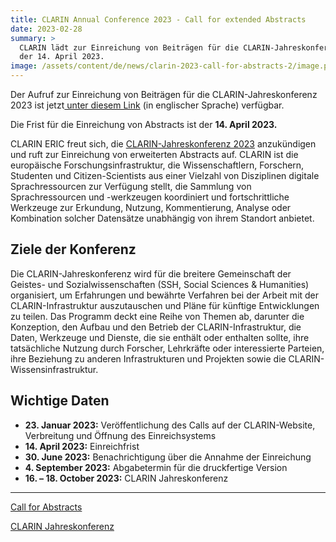 ```yaml
---
title: CLARIN Annual Conference 2023 - Call for extended Abstracts
date: 2023-02-28
summary: >
  CLARIN lädt zur Einreichung von Beiträgen für die CLARIN-Jahreskonferenz 2023. Einreichfrist ist
  der 14. April 2023.
image: /assets/content/de/news/clarin-2023-call-for-abstracts-2/image.png
---
```


Der Aufruf zur Einreichung von Beiträgen für die CLARIN-Jahreskonferenz 2023 ist
jetzt[ unter diesem Link](https://www.clarin.eu/event/2023/clarin-annual-conference-2023) (in
englischer Sprache) verfügbar.

Die Frist für die Einreichung von Abstracts ist der **14. April 2023.**

CLARIN ERIC freut sich, die
[CLARIN-Jahreskonferenz 2023](https://www.clarin.eu/event/2023/clarin-annual-conference-2023)
anzukündigen und ruft zur Einreichung von erweiterten Abstracts auf. CLARIN ist die europäische
Forschungsinfrastruktur, die Wissenschaftlern, Forschern, Studenten und Citizen-Scientists aus einer
Vielzahl von Disziplinen digitale Sprachressourcen zur Verfügung stellt, die Sammlung von
Sprachressourcen und -werkzeugen koordiniert und fortschrittliche Werkzeuge zur Erkundung, Nutzung,
Kommentierung, Analyse oder Kombination solcher Datensätze unabhängig von ihrem Standort anbietet.

## Ziele der Konferenz

Die CLARIN-Jahreskonferenz wird für die breitere Gemeinschaft der Geistes- und Sozialwissenschaften
(SSH, Social Sciences & Humanities) organisiert, um Erfahrungen und bewährte Verfahren bei der
Arbeit mit der CLARIN-Infrastruktur auszutauschen und Pläne für künftige Entwicklungen zu teilen.
Das Programm deckt eine Reihe von Themen ab, darunter die Konzeption, den Aufbau und den Betrieb der
CLARIN-Infrastruktur, die Daten, Werkzeuge und Dienste, die sie enthält oder enthalten sollte, ihre
tatsächliche Nutzung durch Forscher, Lehrkräfte oder interessierte Parteien, ihre Beziehung zu
anderen Infrastrukturen und Projekten sowie die CLARIN-Wissensinfrastruktur.

## Wichtige Daten

- **23. Januar 2023:** Veröffentlichung des Calls auf der CLARIN-Website, Verbreitung und Öffnung
  des Einreichsystems
- **14. April 2023:** Einreichfrist
- **30. June 2023:** Benachrichtigung über die Annahme der Einreichung
- **4. September 2023:** Abgabetermin für die druckfertige Version
- **16. – 18. October 2023:** CLARIN Jahreskonferenz

---

[Call for Abstracts](https://www.clarin.eu/content/call-abstracts-clarin-annual-conference-2023)

[CLARIN Jahreskonferenz](https://www.clarin.eu/event/2023/clarin-annual-conference-2023)
